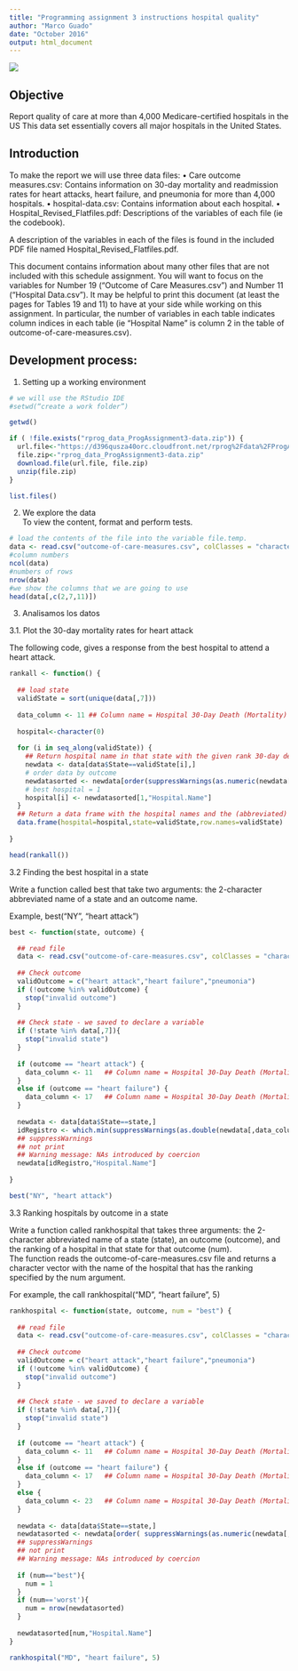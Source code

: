 ```yaml
---
title: "Programming assignment 3 instructions hospital quality"
author: "Marco Guado"
date: "October 2016"
output: html_document
---
```

![](magz.png)  

## Objective  
Report quality of care at more than 4,000 Medicare-certified hospitals in the US This data set essentially covers all major hospitals in the United States.  


## Introduction  
To make the report we will use three data files:
• Care outcome measures.csv: Contains information on 30-day mortality and readmission rates for heart attacks, heart failure, and pneumonia for more than 4,000 hospitals.
• hospital-data.csv: Contains information about each hospital.
• Hospital_Revised_Flatfiles.pdf: Descriptions of the variables of each file (ie the codebook).  
  
A description of the variables in each of the files is found in the included PDF file named Hospital_Revised_Flatfiles.pdf.   

This document contains information about many other files that are not included with this schedule assignment. You will want to focus on the variables for Number 19 ("Outcome of Care Measures.csv") and Number 11 ("Hospital Data.csv"). It may be helpful to print this document (at least the pages for Tables 19 and 11) to have at your side while working on this assignment. In particular, the number of variables in each table indicates column indices in each table (ie "Hospital Name" is column 2 in the table of outcome-of-care-measures.csv).  
  

## Development process:  
  
1.	Setting up a working environment

```r
# we will use the RStudio IDE
#setwd(“create a work folder”)

getwd()

if ( !file.exists("rprog_data_ProgAssignment3-data.zip")) {
  url.file<-"https://d396qusza40orc.cloudfront.net/rprog%2Fdata%2FProgAssignment3-data.zip"
  file.zip<-"rprog_data_ProgAssignment3-data.zip"
  download.file(url.file, file.zip)
  unzip(file.zip)
}

list.files()

```
  
2.	We explore the data  
To view the content, format and perform tests.  
```r
# load the contents of the file into the variable file.temp.
data <- read.csv("outcome-of-care-measures.csv", colClasses = "character")
#column numbers
ncol(data)
#numbers of rows
nrow(data)
#we show the columns that we are going to use
head(data[,c(2,7,11)])
```
  
3. Analisamos los datos  

3.1.  Plot the 30-day mortality rates for heart attack  
  
The following code, gives a response from the best hospital to attend a heart attack.

```r

rankall <- function() {
  
  ## load state
  validState = sort(unique(data[,7]))
  
  data_column <- 11	## Column name = Hospital 30-Day Death (Mortality) Rates from Heart Attack
  
  hospital<-character(0)
  
  for (i in seq_along(validState)) {
    ## Return hospital name in that state with the given rank 30-day death rate
    newdata <- data[data$State==validState[i],]
    # order data by outcome
    newdatasorted <- newdata[order(suppressWarnings(as.numeric(newdata[,data_column])),newdata[["Hospital.Name"]],decreasing=FALSE,na.last=NA), ]
    # best hospital = 1
    hospital[i] <- newdatasorted[1,"Hospital.Name"]
  }
  ## Return a data frame with the hospital names and the (abbreviated) state name
  data.frame(hospital=hospital,state=validState,row.names=validState)	
  
}

head(rankall())
```
  
3.2 Finding the best hospital in a state  
  
Write a function called best that take two arguments: the 2-character abbreviated name of a state and an outcome name.

Example, best("NY", "heart attack")

```r

best <- function(state, outcome) {

  ## read file
  data <- read.csv("outcome-of-care-measures.csv", colClasses = "character")
  
  ## Check outcome
  validOutcome = c("heart attack","heart failure","pneumonia")
  if (!outcome %in% validOutcome) { 
    stop("invalid outcome")
  }
  
  ## Check state - we saved to declare a variable
  if (!state %in% data[,7]){
    stop("invalid state")
  }
  
  if (outcome == "heart attack") {
    data_column <- 11	## Column name = Hospital 30-Day Death (Mortality) Rates from Heart Attack
  }
  else if (outcome == "heart failure") {
    data_column <- 17	## Column name = Hospital 30-Day Death (Mortality) Rates from Heart Failure
  }	
  
  newdata <- data[data$State==state,]
  idRegistro <- which.min(suppressWarnings(as.double(newdata[,data_column])))
  ## suppressWarnings
  ## not print
  ## Warning message: NAs introduced by coercion 
  newdata[idRegistro,"Hospital.Name"]	
  
}

best("NY", "heart attack")

```

3.3 Ranking hospitals by outcome in a state  
  
Write a function called rankhospital that takes three arguments: the 2-character abbreviated name of a state (state), an outcome (outcome), and the ranking of a hospital in that state for that outcome (num).  
The function reads the outcome-of-care-measures.csv file and returns a character vector with the name of the hospital that has the ranking specified by the num argument.  
  
For example, the call rankhospital("MD", "heart failure", 5)  

```r
rankhospital <- function(state, outcome, num = "best") {
  
  ## read file
  data <- read.csv("outcome-of-care-measures.csv", colClasses = "character")
  
  ## Check outcome
  validOutcome = c("heart attack","heart failure","pneumonia")
  if (!outcome %in% validOutcome) { 
    stop("invalid outcome")
  }
  
  ## Check state - we saved to declare a variable
  if (!state %in% data[,7]){
    stop("invalid state")
  }
  
  if (outcome == "heart attack") {
    data_column <- 11	## Column name = Hospital 30-Day Death (Mortality) Rates from Heart Attack
  }
  else if (outcome == "heart failure") {
    data_column <- 17	## Column name = Hospital 30-Day Death (Mortality) Rates from Heart Failure
  }
  else {
    data_column <- 23	## Column name = Hospital 30-Day Death (Mortality) Rates from Pneumonia
  }	
  
  newdata <- data[data$State==state,]	
  newdatasorted <- newdata[order( suppressWarnings(as.numeric(newdata[,data_column])),newdata["Hospital.Name"],decreasing=FALSE,na.last=NA), ]
  ## suppressWarnings
  ## not print
  ## Warning message: NAs introduced by coercion 
  
  if (num=="best"){
    num = 1
  }
  if (num=='worst'){
    num = nrow(newdatasorted)
  }
  
  newdatasorted[num,"Hospital.Name"]
}

rankhospital("MD", "heart failure", 5)
```